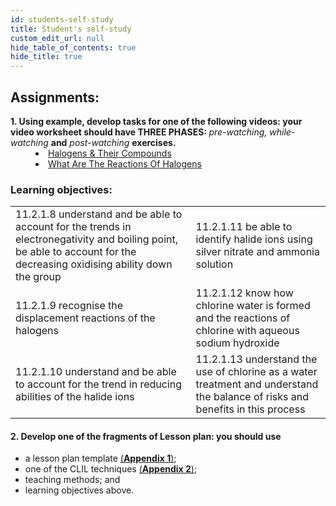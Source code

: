 ```yaml
---
id: students-self-study
title: Student's self-study
custom_edit_url: null
hide_table_of_contents: true
hide_title: true
---
```


## Assignments:

<dl>
  <dt>
    <strong>
      1. Using example, develop tasks for one of the following videos: your
      video worksheet should have THREE PHASES:
    </strong>
    <em> pre-watching, while-watching</em> <strong>and</strong> <em>
      post-watching
    </em> <strong>exercises.</strong>
  </dt>
  <dd>
    <li>
      <a href='https://youtu.be/wXingx2RokI'>
        Halogens & Their Compounds
      </a>
    </li>
    <li>
      <a href='https://youtu.be/JG8HL9BXN40'>
        What Are The Reactions Of Halogens 
      </a>
    </li>
  </dd>
</dl>

### Learning objectives:

<table>
  <tr>
    <td>
      11.2.1.8 understand and be able to account for the trends in electronegativity and boiling point, be able to account for the decreasing oxidising ability down the group
    </td>
    <td>
      11.2.1.11 be able to identify halide ions using silver nitrate and ammonia solution
    </td>
  </tr>
  <tr>
    <td>
      11.2.1.9 recognise the displacement reactions of the halogens
    </td>
    <td>
      11.2.1.12 know how chlorine water is formed and the reactions of chlorine with aqueous sodium hydroxide
    </td>
  </tr>
  <tr>
    <td>
      11.2.1.10 understand and be able to account for the trend in reducing abilities of the halide ions
    </td>
    <td>
      11.2.1.13 understand the use of chlorine as a water treatment and understand the balance of risks and benefits in this process
    </td>
  </tr>
</table>

#### 2. Develop one of the fragments of Lesson plan: you should use

- a lesson plan template [(**Appendix 1**)](../appendix/1);
- one of the CLIL techniques [(**Appendix 2**)](../appendix/2);
- teaching methods; and
- learning objectives above.
